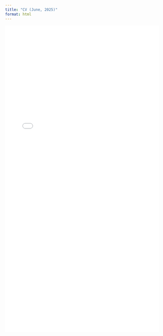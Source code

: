 ```yaml
---
title: "CV (June, 2025)"
format: html
---
```


![](docs/CV_Bhattacharyya.pdf){width="100%" height="1000px"}
